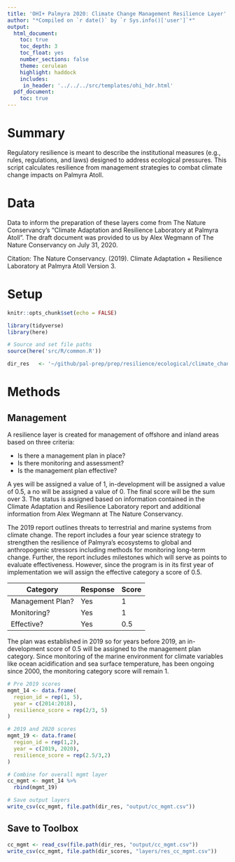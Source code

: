 ```yaml
---
title: 'OHI+ Palmyra 2020: Climate Change Management Resilience Layer'
author: "*Compiled on `r date()` by `r Sys.info()['user']`*"
output: 
  html_document:
    toc: true
    toc_depth: 3 
    toc_float: yes
    number_sections: false
    theme: cerulean
    highlight: haddock
    includes: 
     in_header: '../../../src/templates/ohi_hdr.html' 
  pdf_document:
    toc: true
---
```


# Summary 

Regulatory resilience is meant to describe the institutional measures (e.g., rules, regulations, and laws) designed to address ecological pressures. This script calculates resilience from management strategies to combat climate change impacts on Palmyra Atoll.     

# Data 

Data to inform the preparation of these layers come from The Nature Conservancy's "Climate Adaptation and Resilience Laboratory at Palmyra Atoll". The draft document was provided to us by Alex Wegmann of The Nature Conservancy on July 31, 2020.  

Citation: The Nature Conservancy. (2019). Climate Adaptation + Resilience Laboratory at Palmyra Atoll Version 3. 

# Setup 

```r
knitr::opts_chunk$set(echo = FALSE)

library(tidyverse)
library(here)

# Source and set file paths
source(here('src/R/common.R'))

dir_res   <- '~/github/pal-prep/prep/resilience/ecological/climate_change/v2020'
```


# Methods 

## Management 

A resilience layer is created for management of offshore and inland areas based on three criteria:  

 - Is there a management plan in place?  
 - Is there monitoring and assessment?   
 - Is the management plan effective?  
 
A yes will be assigned a value of 1, in-development will be assigned a value of 0.5, a no will be assigned a value of 0. The final score will be the sum over 3. The status is assigned based on information contained in the Climate Adaptation and Resilience Laboratory report and additional information from Alex Wegmann at The Nature Conservancy.     

The 2019 report outlines threats to terrestrial and marine systems from climate change. The report includes a four year science strategy to strengthen the resilience of Palmyra's ecosystems to global and anthropogenic stressors including methods for monitoring long-term change. Further, the report includes milestones which will serve as points to evaluate effectiveness. However, since the program is in its first year of implementation we will assign the effective category a score of 0.5. 

| Category         | Response         | Score | 
|------------------|------------------|-------|
| Management Plan? | Yes              | 1     |
| Monitoring?      | Yes              | 1     |
| Effective?       | Yes              | 0.5   |   

The plan was established in 2019 so for years before 2019, an in-development score of 0.5 will be assigned to the management plan category. Since monitoring of the marine environment for climate variables like ocean acidification and sea surface temperature, has been ongoing since 2000, the monitoring category score will remain 1.         

```r
# Pre 2019 scores 
mgmt_14 <- data.frame(
  region_id = rep(1, 5),
  year = c(2014:2018),
  resilience_score = rep(2/3, 5)
)

# 2019 and 2020 scores 
mgmt_19 <- data.frame(
  region_id = rep(1,2), 
  year = c(2019, 2020),
  resilience_score = rep(2.5/3,2)
)

# Combine for overall mgmt layer 
cc_mgmt <- mgmt_14 %>% 
  rbind(mgmt_19)

# Save output layers
write_csv(cc_mgmt, file.path(dir_res, "output/cc_mgmt.csv"))
```


## Save to Toolbox

```r
cc_mgmt <- read_csv(file.path(dir_res, "output/cc_mgmt.csv"))
write_csv(cc_mgmt, file.path(dir_scores, "layers/res_cc_mgmt.csv"))
```

